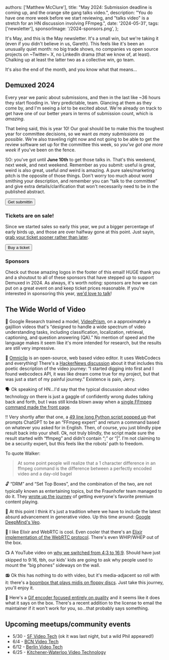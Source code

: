   authors: ['Matthew McClure'],
  title: "May 2024: Submission deadline is coming up, and the orange site gang talks video.",
  description: "You do have one more week before we start reviewing, and \"talks video\" is a stretch for an HN discussion involving FFmpeg.",
  date: '2024-05-31',
  tags: ['newsletter'],
  sponsorImage: '/2024-sponsors.png',
};


It's May, and this is the May newsletter. It's a small win, but we're taking it (even if you didn't believe in us, Gareth). This feels like it's been an unusually quiet month: no big trade shows, no companies vs open source projects on ~Twitter~ X, no LinkedIn drama (that we know of, at least). Chalking up at least the latter two as a collective win, go team.

It's also the end of the month, and you know what that means…

## Demuxed 2024

Every year we panic about submissions, and then in the last like ~36 hours they start flooding in. Very predictable, team. Glancing at them as they come by, and I'm seeing a *lot* to be excited about. We're already on track to get have one of our better years in terms of submission count, which is _amazing_. 

That being said, this is year 10! Our goal should be to make this the toughest year for committee decisions, so we want *as many submissions as possible*. We're also traveling right now and not going to be able to get the review software set up for the committee this week, so *you've got one more week* if you've been on the fence.

SO: you've got until **June 10th** to get those talks in. That's this weekend, next week, and next weekend. Remember as you submit: useful is great, weird is also great, useful *and* weird is amazing. A pure sales/marketing pitch is the opposite of those things. Don't worry too much about word smithing your description, and remember you can “talk to the committee” and give extra details/clarification that won't necessarily need to be in the published abstract.

<Link href="https://2024.demuxed.com/submit">
  <Button>Get submittin</Button>
</Link>

### Tickets are on sale!

Since we started sales so early this year, we put a bigger percentage of early birds up, and those are over halfway gone at this point. Just sayin, [grab your ticket sooner rather than later](https://tickets.demuxed.com).

<Link href="https://tickets.demuxed.com">
  <Button>Buy a ticket</Button>
</Link>

### Sponsors

Check out those amazing logos in the footer of this email! HUGE thank you and a shoutout to all of these sponsors that have stepped up to support Demuxed in 2024. As always, it's worth noting: sponsors are how we can put on a great event on and keep ticket prices reasonable. If you're interested in sponsoring this year, [we'd love to talk](mailto:sponsor@demuxed.com)!

## The Wide World of Video

🧠 Google Research trained a model, [VideoPrism](https://research.google/blog/videoprism-a-foundational-visual-encoder-for-video-understanding/), on a approximately a gajillion videos that's “designed to handle a wide spectrum of video understanding tasks, including classification, localization, retrieval, captioning, and question answering (QA).” No mention of speed and the language makes it seem like it's more intended for research, but the results are still very impressive.

📎 [Omniclip](https://github.com/omni-media/omniclip) is an open-source, web based video editor. It uses WebCodecs and everything! There's a [HackerNews discussion](https://news.ycombinator.com/item?id=40331968) about it that includes this poetic description of the video journey: “I started digging into first and I found webcodecs API, it was like dream come true for my project, but that was just a start of my painful journey.” Existence is pain, Jerry. 

🗣️ Ok speaking of HN…I'd say that the typical discussion about video technology on there is just a gaggle of confidently wrong dudes talking back and forth, but I was still kinda blown away when a [single FFmpeg command made the front page](https://news.ycombinator.com/item?id=40407526). 

‼️ Very shortly after that one, a [49 line long Python script popped up](https://github.com/dheera/scripts/blob/50b4ca87a0d696df4bed1f2a0b52f72d44b507e4/ffmpeg-english) that prompts ChatGPT to be an “FFmpeg expert” and return a command based on whatever you asked for in English. Then, of course, you just blindly pipe result back into your shell. Ok, not truly blindly, the script made sure the result started with “ffmpeg” and didn't contain “;” or “|”. I'm not claiming to be a security expert, but this feels like the robots' path to freedom.

To quote Walker:
 > At some point people will realize that a 1 character difference in an ffmpeg command is the difference between a perfectly encoded video and a day-old bagel

🔓 “DRM” and “Set Top Boxes”, and the combination of the two, are not typically known as entertaining topics, but the Fraunhofer team managed to do it. They [wrote up the journey](https://websites.fraunhofer.de/video-dev/kid-it-out-putting-big-buck-bunny-on-a-diet/) of getting everyone's favorite premium content playing.

🎥 At this point I think it's just a tradition where we have to include the latest absurd advancement in generative video. Up this time around: [Google DeepMind's Veo](https://deepmind.google/technologies/veo/). 

🧪 I like Elixir and WebRTC is cool. Even cooler that there's an [Elixir implementation of the WebRTC protocol](https://github.com/elixir-webrtc/ex_webrtc). There's even WHIP/WHEP out of the box.

📺 A YouTube video on [why we switched from 4:3 to 16:9](https://www.youtube.com/watch?v=Z7Ngusj_3w8). Should have just skipped to 9:16, tbh, our kids' kids are going to ask why people used to mount the “big phones” sideways on the wall.

📻 Ok this has nothing to do with video, but it's media-adjacent so roll with it: there's a [boombox that plays midis on floppy discs](https://nicole.express/2024/elementary-midi-watson.html). Just take this journey, you'll enjoy it.

🎁 Here's a [Gif encoder focused entirely on quality](https://github.com/ImageOptim/gifski) and it seems like it does what it says on the box. There's a recent addition to the license to email the maintainer if it won't work for you, so…that probably says something.

## Upcoming meetups/community events

- 5/30 - [SF Video Tech](https://www.meetup.com/sf-video-technology/events/nhrxvsygchbnc/) (ok it was last night, but a wild Phil appeared!)
- 6/4 - [BCN Video Tech](https://www.meetup.com/bcnvideotech/events/300939441/)
- 6/12 - [Berlin Video Tech](https://www.meetup.com/berlin-video-tech-meetup/events/300010483/)
- 6/25 - [Kitchener-Waterloo Video Technology](https://www.meetup.com/kw-video-technology/events/fvbrjtygcjbhc/)
